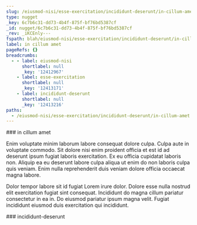 ```yaml
---
slug: /eiusmod-nisi/esse-exercitation/incididunt-deserunt/in-cillum-amet
type: nugget
_key: 6c7b6c31-dd73-4b4f-875f-bf76bd5387cf
_id: nugget/6c7b6c31-dd73-4b4f-875f-bf76bd5387cf
_rev: _iKCEnly---
fspath: blah/eiusmod-nisi/esse-exercitation/incididunt-deserunt/in-cillum-amet.md
label: in cillum amet
pageRefs: {}
breadcrumbs:
  - - label: eiusmod-nisi
      shortlabel: null
      _key: '12412967'
    - label: esse-exercitation
      shortlabel: null
      _key: '12413171'
    - label: incididunt-deserunt
      shortlabel: null
      _key: '12413216'
paths:
  - /eiusmod-nisi/esse-exercitation/incididunt-deserunt/in-cillum-amet
---
```


<NuggetArea>
<Nugget slug="/eiusmod-nisi/esse-exercitation/incididunt-deserunt/in-cillum-amet" type="nugget" _key="6c7b6c31-dd73-4b4f-875f-bf76bd5387cf" _id="nugget/6c7b6c31-dd73-4b4f-875f-bf76bd5387cf" _rev="_iKCEnly---" fspath="blah/eiusmod-nisi/esse-exercitation/incididunt-deserunt/in-cillum-amet.md" label="in cillum amet" paths="/eiusmod-nisi/esse-exercitation/incididunt-deserunt/in-cillum-amet">
<NuggetBody>
### in cillum amet

Enim voluptate minim laborum labore consequat dolore culpa. Culpa aute in voluptate commodo. Sit dolore nisi enim proident officia et est id ad deserunt ipsum fugiat laboris exercitation. Ex eu officia cupidatat laboris non. Aliquip ea eu deserunt labore culpa aliqua ut enim do non laboris culpa quis veniam. Enim nulla reprehenderit duis veniam dolore officia occaecat magna labore.

Dolor tempor labore sit id fugiat Lorem irure dolor. Dolore esse nulla nostrud elit exercitation fugiat sint consequat. Incididunt do magna cillum pariatur consectetur in ea in. Do eiusmod pariatur ipsum magna velit. Fugiat incididunt eiusmod duis exercitation qui incididunt.

</NuggetBody>
<Breadcrumbs>
<Crumbs>
<Crumb _key="12412967" label="eiusmod-nisi" /><Crumb _key="12413171" label="esse-exercitation" /><Crumb _key="12413216" label="incididunt-deserunt" />
</Crumbs>
</Breadcrumbs>
</Nugget>

<NuggetsInbound>
</NuggetsInbound>
<NuggetsOutbound>
</NuggetsOutbound>
</NuggetArea>
<PassagesInbound>
<Passage direction="inbound" type="passage" _key="12413216" _id="passage/12413216" _rev="_iKCEnlu--_" label="incididunt-deserunt" passage="incididunt-deserunt" fspath="blah/eiusmod-nisi/esse-exercitation/incididunt-deserunt" paths="/eiusmod-nisi/esse-exercitation/incididunt-deserunt" slug="/eiusmod-nisi/esse-exercitation/incididunt-deserunt">
<NuggetBody>
### incididunt-deserunt

</NuggetBody>
<Breadcrumbs>
<Crumbs>
<Crumb _key="12412967" label="eiusmod-nisi" /><Crumb _key="12413171" label="esse-exercitation" />
</Crumbs>
</Breadcrumbs>
</Passage>

</PassagesInbound>
<PassagesOutbound>
</PassagesOutbound>
